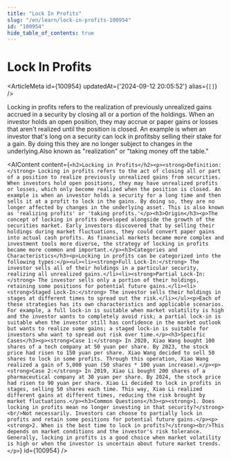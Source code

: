 ```yaml
---
title: "Lock In Profits"
slug: "/en/learn/lock-in-profits-100954"
id: "100954"
hide_table_of_contents: true
---
```



# Lock In Profits

<ArticleMeta id={100954} updatedAt={'2024-09-12 20:05:52'} alias={`[]`} />
<div className='border-solid border-b border-t-0 my-4 border-[var(--ifm-color-gray-300)]' />

Locking in profits refers to the realization of previously unrealized gains accrued in a security by closing all or a portion of the holdings. When an investor holds an open position, they may accrue  or paper gains or losses that aren't realized until the position is closed. An example is when an investor that's long on a security can lock in profitsby selling their stake for a gain. By doing this they are no longer subject to changes in the underlying.Also known as "realization" or "taking money off the table."

<AIContent content={`<h2>Locking in Profits</h2><p><strong>Definition:</strong> Locking in profits refers to the act of closing all or part of a position to realize previously unrealized gains from securities. When investors hold open positions, they may have unrealized profits or losses, which only become realized when the position is closed. An example is when an investor holds a security for a long time and then sells it at a profit to lock in the gains. By doing so, they are no longer affected by changes in the underlying asset. This is also known as 'realizing profits' or 'taking profits.'</p><h3>Origin</h3><p>The concept of locking in profits developed alongside the growth of the securities market. Early investors discovered that by selling their holdings during market fluctuations, they could convert paper gains into actual cash profits. As financial markets became more complex and investment tools more diverse, the strategy of locking in profits became more common and important.</p><h3>Categories and Characteristics</h3><p>Locking in profits can be categorized into the following types:</p><ul><li><strong>Full Lock-In:</strong> The investor sells all of their holdings in a particular security, realizing all unrealized gains.</li><li><strong>Partial Lock-In:</strong> The investor sells only a portion of their holdings, retaining some positions for potential future gains.</li><li><strong>Staged Lock-In:</strong> The investor sells their holdings in stages at different times to spread out the risk.</li></ul><p>Each of these strategies has its own characteristics and applicable scenarios. For example, a full lock-in is suitable when market volatility is high and the investor wants to completely avoid risk; a partial lock-in is suitable when the investor still has confidence in the market outlook but wants to realize some gains; a staged lock-in is suitable for investors who want to spread out risk over time.</p><h3>Specific Cases</h3><p><strong>Case 1:</strong> In 2020, Xiao Wang bought 100 shares of a tech company at 50 yuan per share. By 2023, the stock price had risen to 150 yuan per share. Xiao Wang decided to sell 50 shares to lock in some profits. Through this operation, Xiao Wang realized a gain of 5,000 yuan (50 shares * 100 yuan increase).</p><p><strong>Case 2:</strong> In 2019, Xiao Li bought 200 shares of a pharmaceutical company at 30 yuan per share. By 2024, the stock price had risen to 90 yuan per share. Xiao Li decided to lock in profits in stages, selling 50 shares each time. This way, Xiao Li realized different gains at different times, reducing the risk brought by market fluctuations.</p><h3>Common Questions</h3><p><strong>1. Does locking in profits mean no longer investing in that security?</strong><br/>Not necessarily. Investors can choose to partially lock in profits and retain some positions for potential future gains.</p><p><strong>2. When is the best time to lock in profits?</strong><br/>This depends on market conditions and the investor's risk tolerance. Generally, locking in profits is a good choice when market volatility is high or when the investor is uncertain about future market trends.</p>`} id={100954} />
